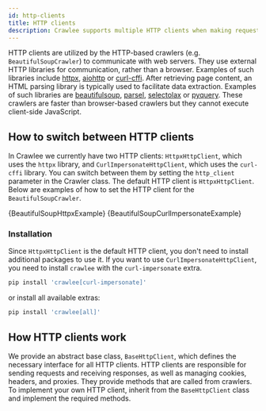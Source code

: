 ```yaml
---
id: http-clients
title: HTTP clients
description: Crawlee supports multiple HTTP clients when making requests.
---
```




HTTP clients are utilized by the HTTP-based crawlers (e.g. <ApiLink to="class/BeautifulSoupCrawler">`BeautifulSoupCrawler`</ApiLink>) to communicate with web servers. They use external HTTP libraries for communication, rather than a browser. Examples of such libraries include [httpx](https://pypi.org/project/httpx/), [aiohttp](https://pypi.org/project/aiohttp/) or [curl-cffi](https://pypi.org/project/curl-cffi/). After retrieving page content, an HTML parsing library is typically used to facilitate data extraction. Examples of such libraries are [beautifulsoup](https://pypi.org/project/beautifulsoup4/), [parsel](https://pypi.org/project/parsel/), [selectolax](https://pypi.org/project/selectolax/) or [pyquery](https://pypi.org/project/pyquery/). These crawlers are faster than browser-based crawlers but they cannot execute client-side JavaScript.

## How to switch between HTTP clients

In Crawlee we currently have two HTTP clients: <ApiLink to="class/HttpxHttpClient">`HttpxHttpClient`</ApiLink>, which uses the `httpx` library, and <ApiLink to="class/CurlImpersonateHttpClient">`CurlImpersonateHttpClient`</ApiLink>, which uses the `curl-cffi` library. You can switch between them by setting the `http_client` parameter in the Crawler class. The default HTTP client is `HttpxHttpClient`. Below are examples of how to set the HTTP client for the `BeautifulSoupCrawler`.

<Tabs>
    <TabItem value="BeautifulSoupHttpxExample" label="BeautifulSoupCrawler with HTTPX">
        <CodeBlock className="language-python">
            {BeautifulSoupHttpxExample}
        </CodeBlock>
    </TabItem>
    <TabItem value="BeautifulSoupCurlImpersonateExample" label="BeautifulSoupCrawler with Curl impersonate">
        <CodeBlock className="language-python">
            {BeautifulSoupCurlImpersonateExample}
        </CodeBlock>
    </TabItem>
</Tabs>

### Installation

Since `HttpxHttpClient` is the default HTTP client, you don't need to install additional packages to use it. If you want to use `CurlImpersonateHttpClient`, you need to install `crawlee` with the `curl-impersonate` extra.

```sh
pip install 'crawlee[curl-impersonate]'
```

or install all available extras:

```sh
pip install 'crawlee[all]'
```

## How HTTP clients work

We provide an abstract base class, <ApiLink to="class/BaseHttpClient">`BaseHttpClient`</ApiLink>, which defines the necessary interface for all HTTP clients. HTTP clients are responsible for sending requests and receiving responses, as well as managing cookies, headers, and proxies. They provide methods that are called from crawlers. To implement your own HTTP client, inherit from the `BaseHttpClient` class and implement the required methods.
